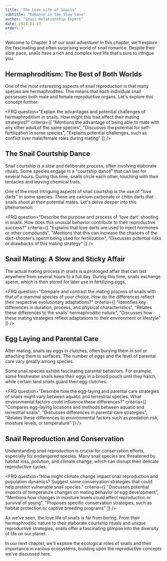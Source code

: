 ```yaml
---
title: "The Love Life of Snails"
subtitle: "Romance in the Slow Lane"
author: "Snail Relationship Expert"
date: 2024-03-17
order: 3
---
```


Welcome to Chapter 3 of our snail adventure! In this chapter, we'll explore the fascinating and often surprising world of snail romance. Despite their slow pace, snails have a rich and complex love life that's sure to intrigue you.

## Hermaphroditism: The Best of Both Worlds

One of the most interesting aspects of snail reproduction is that many species are hermaphrodites. This means that each individual snail possesses both male and female reproductive organs. Let's explore this concept further:

<FRQ 
  question="Explain the advantages and potential challenges of hermaphroditism in snails. How might this trait affect their mating strategies?" 
  criteria={[
    "Mentions the advantage of being able to mate with any other adult of the same species",
    "Discusses the potential for self-fertilization in some species",
    "Explains potential challenges, such as conflict over male/female roles during mating"
  ]}
/>

## The Snail Courtship Dance

Snail courtship is a slow and deliberate process, often involving elaborate rituals. Some species engage in a "courtship dance" that can last for several hours. During this time, snails circle each other, touching with their tentacles and leaving chemical trails.

One of the most intriguing aspects of snail courtship is the use of "love darts" in some species. These are calcium carbonate or chitin darts that snails shoot at their potential mates. Let's delve deeper into this phenomenon:

<FRQ 
  question="Describe the purpose and process of 'love dart' shooting in snails. How does this unusual behavior contribute to their reproductive success?" 
  criteria={[
    "Explains that love darts are used to inject hormones or other compounds",
    "Mentions that this can increase the chances of the dart-shooter's sperm being used for fertilization",
    "Discusses potential risks or drawbacks of this mating strategy"
  ]}
/>

## Snail Mating: A Slow and Sticky Affair

The actual mating process in snails is a prolonged affair that can last anywhere from several hours to a full day. During this time, snails exchange sperm, which is then stored for later use in fertilizing eggs.

<FRQ 
  question="Compare and contrast the mating process of snails with that of a mammal species of your choice. How do the differences reflect their respective evolutionary adaptations?" 
  criteria={[
    "Identifies key differences in duration, process, and physical characteristics",
    "Relates these differences to the snails' hermaphroditic nature",
    "Discusses how these mating strategies reflect adaptations to their environment or lifestyle"
  ]}
/>

## Egg Laying and Parental Care

After mating, snails lay eggs in clutches, often burying them in soil or attaching them to surfaces. The number of eggs and the level of parental care vary greatly among species.

Some snail species exhibit fascinating parental behaviors. For example, some freshwater snails keep their eggs in a brood pouch until they hatch, while certain land snails guard their egg clutches.

<FRQ 
  question="Describe how the egg-laying and parental care strategies of snails might vary between aquatic and terrestrial species. What environmental factors could influence these differences?" 
  criteria={[
    "Compares egg-laying locations and methods between aquatic and terrestrial snails",
    "Discusses differences in parental care strategies",
    "Relates these differences to environmental factors such as predation risk, moisture levels, or temperature"
  ]}
/>

## Snail Reproduction and Conservation

Understanding snail reproduction is crucial for conservation efforts, especially for endangered species. Many snail species are threatened by habitat loss, pollution, and climate change, which can disrupt their delicate reproductive cycles.

<FRQ 
  question="How might climate change impact snail reproduction and population dynamics? Suggest some conservation strategies that could help protect vulnerable snail species." 
  criteria={[
    "Discusses potential impacts of temperature changes on mating behavior or egg development",
    "Mentions how changes in moisture levels could affect reproduction or survival of young",
    "Proposes specific conservation strategies, such as habitat protection or captive breeding programs"
  ]}
/>

As we've seen, the love life of snails is far from boring. From their hermaphroditic nature to their elaborate courtship rituals and unique reproductive strategies, snails offer a fascinating glimpse into the diversity of life on our planet.

In our next chapter, we'll explore the ecological roles of snails and their importance in various ecosystems, building upon the reproductive concepts we've discussed here.
